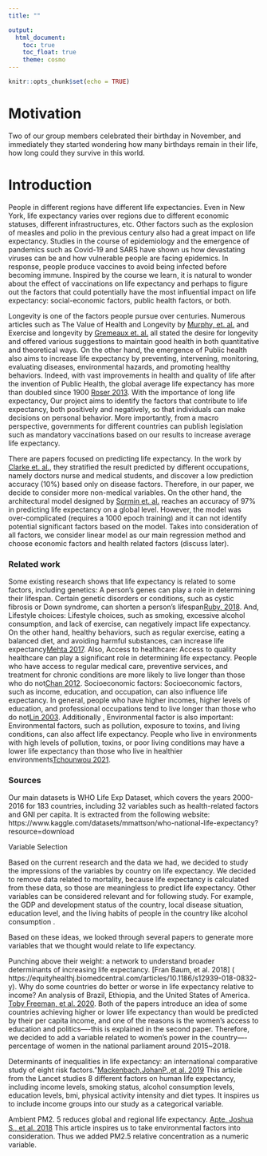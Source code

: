 ```yaml
---
title: ""

output: 
  html_document:
    toc: true
    toc_float: true
    theme: cosmo
---
```


```r
knitr::opts_chunk$set(echo = TRUE)
```

# Motivation

Two of our group members celebrated their birthday in November, and immediately they started wondering how many birthdays remain in their life, how long could they survive in this world.


# Introduction

People in different regions have different life expectancies. Even in New York, life expectancy varies over regions due to different economic statuses, different infrastructures, etc. Other factors such as the explosion of measles and polio in the previous century also had a great impact on life expectancy. Studies in the course of epidemiology and the emergence of pandemics such as Covid-19 and SARS have shown us how devastating viruses can be and how vulnerable people are facing epidemics. In response, people produce vaccines to avoid being infected before becoming immune. Inspired by the course we learn, it is natural to wonder about the effect of vaccinations on life expectancy and perhaps to figure out the factors that could potentially have the most influential impact on life expectancy: social-economic factors, public health factors, or both.

Longevity is one of the factors people pursue over centuries. Numerous articles such as The Value of Health and Longevity by [Murphy, et. al.](https://www.journals.uchicago.edu/doi/full/10.1086/508033) and Exercise and longevity by [Gremeaux et. al.](https://www.sciencedirect.com/science/article/pii/S0378512212003015) all stated the desire for longevity and offered various suggestions to maintain good health in both quantitative and theoretical ways. On the other hand, the emergence of Public health also aims to increase life expectancy by preventing, intervening, monitoring, evaluating diseases, environmental hazards, and promoting healthy behaviors. Indeed, with vast improvements in health and quality of life after the invention of Public Health, the global average life expectancy has more than doubled since 1900 [Roser 2013](https://ourworldindata.org/life-expectancy). With the importance of long life expectancy, Our project aims to identify the factors that contribute to life expectancy, both positively and negatively, so that individuals can make decisions on personal behavior. More importantly, from a macro perspective, governments for different countries can publish legislation such as mandatory vaccinations based on our results to increase average life expectancy.

There are papers focused on predicting life expectancy. In the work by [Clarke et. al.](How accurate are doctors, nurses and medical students at predicting life expectancy? - ScienceDirect), they stratified the result predicted by different occupations, namely doctors nurse and medical students, and  discover a low prediction accuracy (10%) based only on disease factors. Therefore, in our paper, we decide to consider more non-medical variables. On the other hand, the architectural model designed by [Sormin et. al.](Predictions of World Population Life Expectancy Using Cyclical Order Weight / Bias - IOPscience) reaches an accuracy of 97% in predicting life expectancy on a global level. However, the model was over-complicated (requires a 1000 epoch training) and it can not identify potential significant factors based on the model. Takes into consideration of all factors, we consider linear model as our main regression method and choose economic factors and health related factors (discuss later). 


### Related work
 
Some existing research shows that life expectancy is related to some factors, including genetics: A person's genes can play a role in determining their lifespan. Certain genetic disorders or conditions, such as cystic fibrosis or Down syndrome, can shorten a person's lifespan[Ruby, 2018](https://www.ncbi.nlm.nih.gov/pmc/articles/PMC6218226). And, Lifestyle choices: Lifestyle choices, such as smoking, excessive alcohol consumption, and lack of exercise, can negatively impact life expectancy. On the other hand, healthy behaviors, such as regular exercise, eating a balanced diet, and avoiding harmful substances, can increase life expectancy[Mehta 2017](https://www.healthaffairs.org/doi/full/10.1377/hlthaff.2016.1569). Also, Access to healthcare: Access to quality healthcare can play a significant role in determining life expectancy. People who have access to regular medical care, preventive services, and treatment for chronic conditions are more likely to live longer than those who do not[Chan 2012](https://journals.sagepub.com/doi/full/10.1177/1010539512454163). Socioeconomic factors: Socioeconomic factors, such as income, education, and occupation, can also influence life expectancy. In general, people who have higher incomes, higher levels of education, and professional occupations tend to live longer than those who do not[Lin 2003](https://www.jstor.org/stable/48666299#metadata_info_tab_contents). Additionally , Environmental factor is also important: Environmental factors, such as pollution, exposure to toxins, and living conditions, can also affect life expectancy. People who live in environments with high levels of pollution, toxins, or poor living conditions may have a lower life expectancy than those who live in healthier environments[Tchounwou 2021](https://www.mdpi.com/1660-4601/18/16/8559).
 
 
### Sources
 
Our main datasets is WHO Life Exp Dataset, which covers the years 2000-2016 for 183 countries, including 32 variables  such as health-related factors and GNI per capita. It is extracted from the following website: https://www.kaggle.com/datasets/mmattson/who-national-life-expectancy?resource=download
 
Variable Selection
 
Based on the current research and the data we had, we decided to study the impressions of the variables by country on life expectancy. We decided to remove data related to mortality, because life expectancy is calculated from these data, so those are meaningless to predict life expectancy. Other variables can be considered relevant and for following study. For example, the GDP and development status of the country, local disease situation, education level, and the living habits of people in the country like alcohol consumption . 
 
 
 
 
 
 
Based on these ideas, we looked through several papers to generate more variables that we thought would relate to life expectancy.
 
Punching above their weight: a network to understand broader determinants of increasing life expectancy. [Fran Baum, et al. 2018] ( https://equityhealthj.biomedcentral.com/articles/10.1186/s12939-018-0832-y).
Why do some countries do better or worse in life expectancy relative to income? An analysis of Brazil, Ethiopia, and the United States of America. [Toby Freeman, et al. 2020](https://equityhealthj.biomedcentral.com/articles/10.1186/s12939-020-01315-z).
Both of the papers introduce an idea of some countries achieving higher or lower life expectancy than would be predicted by their per capita income, and one of the reasons is the women’s access to education and politics—-this is explained in the second paper. 
Therefore, we decided to add a variable related to women’s power in the country—-percentage of women in the national parliament around 2015~2018.

Determinants of inequalities in life expectancy: an international comparative study of eight risk factors."[Mackenbach,JohanP.,et al. 2019](https://www.thelancet.com/journals/lanpub/article/PIIS2468-2667(19)30147-1/fulltext) This article from the Lancet studies 8 different factors on human life expectancy, including income levels, smoking status, alcohol consumption levels, education levels, bmi, physical activity intensity and diet types. It inspires us to include income groups into our study as a categorical variable.
 
Ambient PM2. 5 reduces global and regional life expectancy. [Apte, Joshua S., et al. 2018](https://pubs.acs.org/doi/10.1021/acs.estlett.8b00360) This article inspires us to take environmental factors into consideration. Thus we added PM2.5 relative concentration as a numeric variable.
